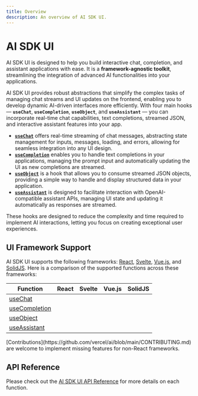 ```yaml
---
title: Overview
description: An overview of AI SDK UI.
---
```


# AI SDK UI

AI SDK UI is designed to help you build interactive chat, completion, and assistant applications with ease. It is a **framework-agnostic toolkit**, streamlining the integration of advanced AI functionalities into your applications.

AI SDK UI provides robust abstractions that simplify the complex tasks of managing chat streams and UI updates on the frontend, enabling you to develop dynamic AI-driven interfaces more efficiently. With four main hooks — **`useChat`**, **`useCompletion`**, **`useObject`**, and **`useAssistant`** — you can incorporate real-time chat capabilities, text completions, streamed JSON, and interactive assistant features into your app.

- **[`useChat`](/docs/ai-sdk-ui/chatbot)** offers real-time streaming of chat messages, abstracting state management for inputs, messages, loading, and errors, allowing for seamless integration into any UI design.
- **[`useCompletion`](/docs/ai-sdk-ui/completion)** enables you to handle text completions in your applications, managing the prompt input and automatically updating the UI as new completions are streamed.
- **[`useObject`](/docs/ai-sdk-ui/object-generation)** is a hook that allows you to consume streamed JSON objects, providing a simple way to handle and display structured data in your application.
- **[`useAssistant`](/docs/ai-sdk-ui/openai-assistants)** is designed to facilitate interaction with OpenAI-compatible assistant APIs, managing UI state and updating it automatically as responses are streamed.

These hooks are designed to reduce the complexity and time required to implement AI interactions, letting you focus on creating exceptional user experiences.

## UI Framework Support

AI SDK UI supports the following frameworks: [React](https://react.dev/), [Svelte](https://svelte.dev/), [Vue.js](https://vuejs.org/), and [SolidJS](https://www.solidjs.com/).
Here is a comparison of the supported functions across these frameworks:

| Function                                                  | React               | Svelte              | Vue.js              | SolidJS             |
| --------------------------------------------------------- | ------------------- | ------------------- | ------------------- | ------------------- |
| [useChat](/docs/reference/ai-sdk-ui/use-chat)             | <Check size={18} /> | <Check size={18} /> | <Check size={18} /> | <Check size={18} /> |
| [useCompletion](/docs/reference/ai-sdk-ui/use-completion) | <Check size={18} /> | <Check size={18} /> | <Check size={18} /> | <Check size={18} /> |
| [useObject](/docs/reference/ai-sdk-ui/use-object)         | <Check size={18} /> | <Cross size={18} /> | <Cross size={18} /> | <Check size={18} /> |
| [useAssistant](/docs/reference/ai-sdk-ui/use-assistant)   | <Check size={18} /> | <Check size={18} /> | <Check size={18} /> | <Check size={18} /> |

<Note>
  [Contributions](https://github.com/vercel/ai/blob/main/CONTRIBUTING.md) are
  welcome to implement missing features for non-React frameworks.
</Note>

## API Reference

Please check out the [AI SDK UI API Reference](/docs/reference/ai-sdk-ui) for more details on each function.

